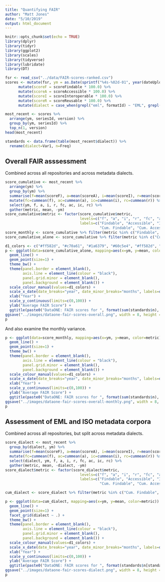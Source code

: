 ```yaml
---
title: "Quantifying FAIR"
author: "Matt Jones"
date: "5/10/2019"
output: html_document
---
```


```r
knitr::opts_chunk$set(echo = TRUE)
library(dplyr)
library(tidyr)
library(ggplot2)
library(scales)
library(tidyverse)
library(lubridate)
library(DT)
```

```r
fsr <- read_csv("../data/FAIR-scores-ranked.csv")
scores <- mutate(fsr, ym = as.Date(sprintf("%4s-%02d-01", year(dateUploaded), month(dateUploaded)))) %>%
      mutate(scoreF = scoreFindable * 100.0) %>%
      mutate(scoreA = scoreAccessible * 100.0) %>%
      mutate(scoreI = scoreInteroperable * 100.0) %>%
      mutate(scoreR = scoreReusable * 100.0) %>%
      mutate(dialect = case_when(grepl("eml", formatId) ~ "EML", grepl("iso", formatId) ~ "ISO"))

most_recent <- scores %>%
  arrange(ym, seriesId, version) %>%
  group_by(ym, seriesId) %>%
  top_n(1, version)
head(most_recent)
```

```r
standards <- data.frame(table(most_recent$dialect)) %>%
  rename(dialect=Var1, n=Freq)
```

## Overall FAIR asssessment

Combined across all repositories and across metadata dialects.

```r
score_cumulative <- most_recent %>%
  arrange(ym) %>%
  group_by(ym) %>%
  summarise(f=mean(scoreF), a=mean(scoreA), i=mean(scoreI), r=mean(scoreR)) %>%
  mutate(fc=cummean(f), ac=cummean(a), ic=cummean(i), rc=cummean(r)) %>%
  select(ym, f, a, i, r, fc, ac, ic, rc) %>%
  gather(metric, mean, -ym)
score_cumulative$metric <- factor(score_cumulative$metric,
                                  levels=c("f", "a", "i", "r", "fc", "ac", "ic", "rc"),
                                  labels=c("Findable", "Accessible", "Interoperable", "Reusable",
                                           "Cum. Findable", "Cum. Accessible", "Cum. Interoperable", "Cum. Reusable"))
score_monthly <- score_cumulative %>% filter(metric %in% c("Findable", "Accessible", "Interoperable", "Reusable"))
score_cumulative_alone <- score_cumulative %>% filter(metric %in% c("Cum. Findable", "Cum. Accessible", "Cum. Interoperable", "Cum. Reusable"))
```

```r
d1_colors <- c("#ff582d", "#c70a61", "#1a6379", "#60c5e4", "#ff582d", "#c70a61", "#1a6379", "#60c5e4")
p <- ggplot(data=score_cumulative_alone, mapping=aes(x=ym, y=mean, color=metric)) +
  geom_line() +
  geom_point(size=1) +
  theme_bw() +
  theme(panel.border = element_blank(),
        axis.line = element_line(colour = "black"),
        panel.grid.minor = element_blank(),
        panel.background = element_blank()) +
  scale_colour_manual(values=d1_colors) +
  scale_x_date(date_breaks="year", date_minor_breaks="months", labels=date_format("%Y")) +
  xlab("Year") +
  scale_y_continuous(limits=c(0,100)) +
  ylab("Average FAIR Score") +
  ggtitle(paste0("DataONE: FAIR scores for ", format(sum(standards$n), big.mark=","), " EML and ISO metadata records"))
ggsave("../images/dataone-fair-scores-overall.png", width = 8, height = 4)
p
```

And also examine the monthly variance.

```r
p <- ggplot(data=score_monthly, mapping=aes(x=ym, y=mean, color=metric)) +
  geom_line() +
  geom_point(size=1) +
  theme_bw() +
  theme(panel.border = element_blank(),
        axis.line = element_line(colour = "black"),
        panel.grid.minor = element_blank(),
        panel.background = element_blank()) +
  scale_colour_manual(values=d1_colors) +
  scale_x_date(date_breaks="year", date_minor_breaks="months", labels=date_format("%Y")) +
  xlab("Year") +
  scale_y_continuous(limits=c(0,100)) +
  ylab("Average FAIR Score") +
  ggtitle(paste0("DataONE: FAIR scores for ", format(sum(standards$n), big.mark=","), " EML and ISO metadata records"))
ggsave("../images/dataone-fair-scores-overall-monthly.png", width = 8, height = 4)
p
```

## Assessment of EML and ISO metadata corpora

Combined across all repositories, but split across metadata dialects.

```r
score_dialect <- most_recent %>%
  group_by(dialect, ym) %>%
  summarise(f=mean(scoreF), a=mean(scoreA), i=mean(scoreI), r=mean(scoreR)) %>%
  mutate(fc=cummean(f), ac=cummean(a), ic=cummean(i), rc=cummean(r)) %>%
  select(dialect, ym, f, a, i, r, fc, ac, ic, rc) %>%
  gather(metric, mean, -dialect, -ym)
score_dialect$metric <- factor(score_dialect$metric,
                                  levels=c("f", "a", "i", "r", "fc", "ac", "ic", "rc"),
                                  labels=c("Findable", "Accessible", "Interoperable", "Reusable",
                                           "Cum. Findable", "Cum. Accessible", "Cum. Interoperable", "Cum. Reusable"))

```

```r
cum_dialect <- score_dialect %>% filter(metric %in% c("Cum. Findable", "Cum. Accessible", "Cum. Interoperable", "Cum. Reusable"))

p <- ggplot(data=cum_dialect, mapping=aes(x=ym, y=mean, color=metric)) +
  geom_line() +
  geom_point(size=1) +
  facet_grid(dialect ~ .) +
  theme_bw() +
  theme(panel.border = element_blank(),
        axis.line = element_line(colour = "black"),
        panel.grid.minor = element_blank(),
        panel.background = element_blank()) +
  scale_colour_manual(values=d1_colors) +
  scale_x_date(date_breaks="year", date_minor_breaks="months", labels=date_format("%Y")) +
  xlab("Year") +
  scale_y_continuous(limits=c(0,100)) +
  ylab("Average FAIR Score") +
  ggtitle(paste0("DataONE: FAIR scores for ", format(standards$n[standards$dialect == "EML"], big.mark=","), " EML and ", format(standards$n[standards$dialect == "ISO"], big.mark=","), " ISO metadata records"))
ggsave("../images/dataone-fair-scores-dialect.png", width = 8, height = 4)
p
```

